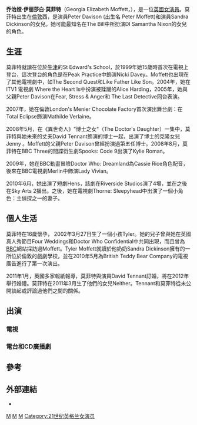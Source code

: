 {{Untranslated-jargon|2=人名和电视节目名}}
{{distinguish|:en:Georgina Moffat}}
{{Infobox person
| name = Georgia Moffett
| image = Georgia Moffet (cropped).jpg
| caption =
| birth_name = Georgia Elizabeth Moffett
| birth_date = {{Birth date and age|1984|12|25|df=y}}
| birth_place = [[London|London]], [[United_Kingdom|United Kingdom]]
| death_date = 
| death_place = 
| othername = 
| occupation = [[Actress|Actress]]
| yearsactive = 1999-present
| spouse = 
| partner = [[David_Tennant|David Tennant]] (2011年結婚)
| parents = [[Peter_Davison|Peter Davison]]<br>[[Sandra_Dickinson|Sandra Dickinson]]
| website = 
| awards = 
}}
'''乔治娅·伊丽莎白·莫菲特'''（Georgia Elizabeth Moffett，{{Bd|1984年|12月25日}}），是一位[[英國|英國]][[女|女]][[演員|演員]]。莫菲特出生在[[倫敦|倫敦]]西，是演員Peter Davison (出生名 Peter Moffett)和演員Sandra Dickinson的女兒。她可能最知名在The Bill中所扮演DI Samantha Nixon的女兒的角色。

== 生涯 ==
莫菲特就讀在位於[[牛津|牛津]]的St Edward's School，於1999年她15歲時首次在電視上登台，這次登台的角色是在Peak Practice中飾演Nicki Davey。Moffett也出現在了其他電視劇中，如The Second Quest和Like Father Like Son。2004年，她在ITV1 電視劇 Where the Heart Is中扮演被蹂躪的Alice Harding，2005年，她與父親Peter Davison在Fear, Stress & Anger和 The Last Detective同台表演。

2007年，她在倫敦London's Menier Chocolate Factory首次演出舞台劇：在Total Eclipse飾演Mathilde Verlaine。

2008年5月，在《異世奇人》"博士之女"（The Doctor's Daughter）一集中，莫菲特與她未來的丈夫David Tennant飾演的博士一起，出演了博士的克隆女兒Jenny 。Moffett的父親Peter Davison曾經扮演過第五任博士。2008年8月，莫菲特在BBC Three的間諜衍生劇Spooks: Code 9出演了Kylie Roman。

2009年，她在BBC動畫冒險Doctor Who: Dreamland為Cassie Rice角色配音，後來在BBC電視劇Merlin中飾演Lady Vivian。

2010年6月，她出演了短劇Hens，該劇在Riverside Studios演了4場，並在之後在Sky Arts 2播出。之後，她在電視劇Thorne: Sleepyhead中出演了一個小角色：主偵探之一的妻子。

== 個人生活 ==
莫菲特在16歲懷孕， 2002年3月27日生了一個小孩Tyler。她的兒子曾與她在英國真人秀節目Four Weddings和Doctor Who Confidential中共同出現，而且曾為[[BBC|BBC]]網站採訪過Moffett。Tyler Moffett就讀於他奶奶Sandra Dickinson擁有的一所位於倫敦的戲劇學校，並在2010年5月為British Teddy Bear Company的電視廣告進行了第一次演出。

2011年1月，英國多家報紙報導，莫菲特與演員David Tennant訂婚，將在2012年舉行婚禮。莫菲特在2011年3月生了他們的女兒Neither。Tennant和莫菲特從未公開談起或評論過他們之間的關係。

== 出演 ==

=== 電視 ===

=== 電台和CD廣播劇 ===

== 參考 ==
{{reflist|3}}

== 外部連結 ==

* {{IMDb name|0595634}}


{{Authority control}}
{{DEFAULTSORT:Moffett, Georgia}}

[[Category:倫敦人|M]]
[[Category:英格兰女电视演员|M]]
[[Category:英格蘭配音員|M]]
[[Category:21世纪英格兰女演员|Category:21世纪英格兰女演员]]